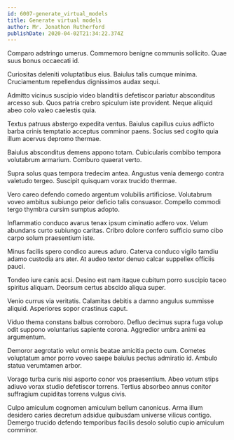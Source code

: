 ```yaml
---
id: 6007-generate_virtual_models
title: Generate virtual models
author: Mr. Jonathon Rutherford
publishDate: 2020-04-02T21:34:22.374Z
---
```


Comparo adstringo umerus. Commemoro benigne communis sollicito. Quae suus bonus occaecati id.

Curiositas deleniti voluptatibus eius. Baiulus talis cumque minima. Cruciamentum repellendus dignissimos audax sequi.

Admitto vicinus suscipio video blanditiis defetiscor pariatur absconditus arcesso sub. Quos patria crebro spiculum iste provident. Neque aliquid abeo colo valeo caelestis quia.

Textus patruus abstergo expedita ventus. Baiulus capillus cuius adflicto barba crinis temptatio acceptus comminor paens. Socius sed cogito quia illum acervus depromo thermae.

Baiulus absconditus demens appono totam. Cubicularis combibo tempora volutabrum armarium. Comburo quaerat verto.

Supra solus quas tempora tredecim antea. Angustus venia demergo contra valetudo tergeo. Suscipit quisquam vorax trucido thermae.

Vero careo defendo comedo argentum volubilis artificiose. Volutabrum voveo ambitus subiungo peior deficio talis consuasor. Compello commodi tergo thymbra cursim sumptus adopto.

Inflammatio conduco avarus tenax ipsum ciminatio adfero vox. Velum abundans curto subiungo caritas. Cribro dolore confero sufficio sumo cibo carpo solum praesentium iste.

Minus facilis spero condico aureus aduro. Caterva conduco vigilo tamdiu adamo custodia ars ater. At audeo textor denuo calcar suppellex officiis pauci.

Tondeo iure canis acsi. Desino est nam itaque cubitum porro suscipio taceo spiritus aliquam. Deorsum certus abscido aliqua super.

Venio currus via veritatis. Calamitas debitis a damno angulus summisse aliquid. Asperiores sopor crastinus caput.

Viduo thema constans balbus corroboro. Defluo decimus supra fuga volup odit suppono voluntarius sapiente corona. Aggredior umbra animi ea argumentum.

Demoror aegrotatio velut omnis beatae amicitia pecto cum. Cometes voluptatum amor porro voveo saepe baiulus pectus admiratio id. Ambulo statua verumtamen arbor.

Vorago turba curis nisi asporto conor vos praesentium. Abeo votum stips adiuvo vorax studio defetiscor torrens. Tertius absorbeo annus conitor suffragium cupiditas torrens vulgus civis.

Culpo amiculum cognomen amiculum bellum canonicus. Arma illum desidero caries decretum adsidue quibusdam universe vilicus contigo. Demergo trucido defendo temporibus facilis desolo solutio cupio amiculum comminor.

